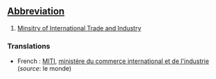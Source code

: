 ==[[Abbreviation]]==

#[[Minsitry of International Trade and Industry]]

===Translations===

*French : [[MITI]], [[ministère du commerce international et de l'industrie]] (''source'': le monde)
